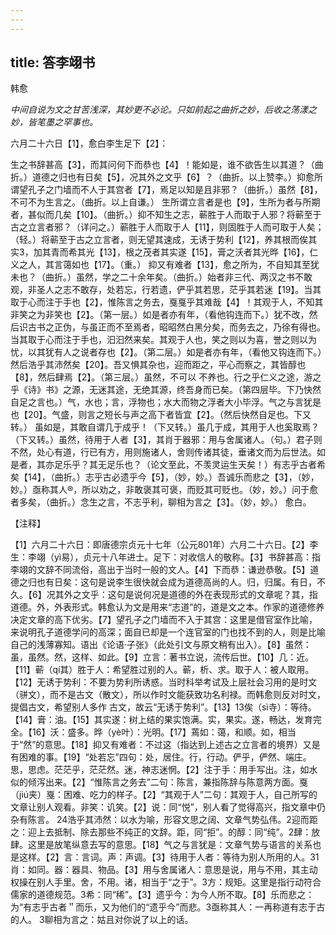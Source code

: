 ```yaml
---
---
---
```

title: 答李翊书
---



韩愈

*中间自说为文之甘苦浅深，其妙更不必论。只如前起之曲折之妙，后收之荡漾之妙，皆笔墨之罕事也。*

六月二十六日【1】，愈白李生足下【2】：

生之书辞甚高【3】，而其问何下而恭也【4】！能如是，谁不欲告生以其道？（曲折。）道德之归也有日矣【5】，况其外之文乎【6】？（曲折。以上赞李。）抑愈所谓望孔子之门墙而不人于其宫者【7】，焉足以知是且非邪？（曲折。）虽然【8】，不可不为生言之。（曲折。以上自谦。）
生所谓立言者是也【9】，生所为者与所期者，甚似而几矣【10】。（曲折。）抑不知生之志，蕲胜于人而取于人邪？将蕲至于古之立言者邪？（详问之。）蕲胜于人而取于人【11】，则固胜于人而可取于人矣；（轻。）将蕲至于古之立言者，则无望其速成，无诱于势利【12】，养其根而俟其实3，加其青而希其光【13】，根之茂者其实遂【15】，膏之沃者其光晔【16】，仁义之人，其言蔼如也【17】。（重。）
抑又有难者【13】，愈之所为，不自知其至犹未也？（曲折。）虽然，学之二十余年矣。（曲折。）始者非三代、两汉之书不敢观，非圣人之志不敢存，处若忘，行若遗，俨乎其若思，茫乎其若迷【19】。当其取于心而注于手也【2】，惟陈言之务去，戛戛乎其难哉【4】！其观于人，不知其非笑之为非笑也【2】。（第一层。）如是者亦有年，（看他钩连而下。）犹不改，然后识古书之正伪，与虽正而不至焉者，昭昭然白黑分矣，而务去之，乃徐有得也。当其取于心而注于手也，汩汩然来矣。其观于人也，笑之则以为喜，誉之则以为忧，以其犹有人之说者存也【2】。（第二层。）如是者亦有年，（看他又钩连而下。）然后浩乎其沛然矣【20】。吾又惧其杂也，迎而距之，平心而察之，其皆醇也【8】，然后肆焉【2】。（第三层。）虽然，不可以
不养也。行之乎仁义之途，游之乎《诗》书》之源，无迷其途，无绝其源，终吾身而已矣。（第四层毕。下乃快然自足之言也。）气，水也；言，浮物也；水大而物之浮者大小毕浮。气之与言犹是也【20】。气盛，则言之短长与声之高下者皆宜【2】。（然后快然自足也。下又转。）
虽如是，其敢自谓几于成乎！（下又转。）虽几于成，其用于人也奚取焉？（下又转。）虽然，待用于人者【3】，其肖于器邪：用与舍属诸人。（句。）君子则不然，处心有道，行已有方，用则施诸人，舍则传诸其徒，垂诸文而为后世法。如是者，其亦足乐乎？其无足乐也？（论文至此，不羡灵运生天矣！）有志乎古者希矣【14】，（曲折。）志乎古必遗乎今【5】，（妙，妙。）吾诚乐而悲之【3】，（妙，妙。）亟称其人®，所以劝之，非敢褒其可褒，而贬其可贬也。（妙，妙。）问于愈者多矣，（曲折。）念生之言，不志乎利，聊相为言之【3】。（妙，妙。）
愈白。

【注释】

【1】六月二十六日：即唐德宗贞元十七年（公元801年）六月二十六日。【2】李生：李翊（yì易），贞元十八年进士。足下：对收信人的敬称。【3】书辞甚高：指李翊的文辞不同流俗，高出于当时一般的文人。【4】下而恭：谦逊恭敬。【5】道德之归也有日矣：这句是说李生很快就会成为道德高尚的人。归，归属。有日，不久。【6】况其外之文乎：这句是说何况是道德的外在表现形式的文章呢？其，指道德。外，外表形式。韩愈认为文是用来“志道”的，道是文之本。作家的道德修养决定文章的高下优劣。【7】望孔子之门墙而不入于其宫：这里是借官室作比喻，来说明孔子道德学问的高深；面自已却是一个连官室的门也找不到的人，则是比喻自己的浅薄寡知。语出《论语·子张》（此处引文与原文稍有出入）。【8】虽然：虽，虽然。然，这样、如此。【9】立言：著书立说，流传后世。【10】几：近。【11】蕲（qí其）胜于人：希望胜过别的人。蕲，析、求。取于人：被人取用。【12】无诱于势利：不要为势利所诱惑。当时科举考试及上层社会习用的是时文（骈文），而不是古文（散文），所以作时文能获致功名利禄。而韩愈则反对时文，提倡古文，希望别人多作
古文，故云“无诱于势利”。【13】13俟（sì寺）：等待。【14】膏：油。【15】其实遂：树上结的果实饱满。实，果实。遂，畅达，发育完全。【16】沃：盛多。晔（yè叶）：光明。【17】蔫如：蔼，和顺。如，相当于“然”的意思。【18】抑又有难者：不过这（指达到上述古之立言者的境界）又是有困难的事。【19】“处若忘”四句：处，居住。行，行动。俨乎，俨然、端庄。思，思虑。茫茫乎，茫茫然。迷，神志迷惘。【2】注于手：用手写出。注，如水似的倾泻出来。【2】“惟陈言之务去”二句：陈言，兼指陈辞与陈意两方面。戛（jiú夹）戛：困难、吃力的样子。【2】“其观于人”二句：其观于人，自己所写的文章让别人观看。非笑：讥笑。【2】说：同“悦”，别人看了觉得高兴，指文章中仍杂有陈言。
24浩乎其沛然：以水为喻，形容文思之阔、文章气势弘伟。2迎而距之：迎上去抵制、除去那些不纯正的文辞。距，同“拒”。的醇：同“纯”。2肆：放肆。这里是放笔纵意去写的意思。【18】气之与言犹是：文章气势与语言的关系也是这样。【2】言：言词。声：声调。【3】待用于人者：等待为别人所用的人。31肖：如同。器：器具、物品。【3】用与舍属诸人：意思是说，用与不用，其主动权操在别人手里。舍，不用。诸，相当于“之于”。3方：规矩。这里是指行动符合儒家的道德规范。3希：同“稀”。【3】遗乎今：为今人所不取。【8】乐而悲之：为“有志乎古者＂而乐，又为他们的“遗乎今”而悲。3亟称其人：一再称道有志于古的人。
3聊相为言之：姑且对你说了以上的话。
